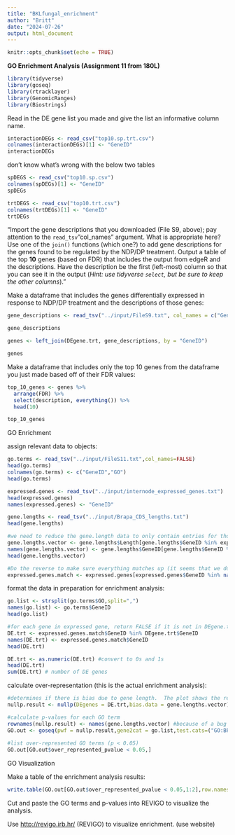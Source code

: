 ```yaml
---
title: "BKLfungal_enrichment"
author: "Britt"
date: "2024-07-26"
output: html_document
---
```


```r
knitr::opts_chunk$set(echo = TRUE)
```

**GO Enrichment Analysis (Assignment 11 from 180L)**

```r
library(tidyverse)
library(goseq)
library(rtracklayer)
library(GenomicRanges)
library(Biostrings)
```

Read in the DE gene list you made and give the list an informative column name.

```r
interactionDEGs <- read_csv("top10.sp.trt.csv")
colnames(interactionDEGs)[1] <- "GeneID"
interactionDEGs
```

don't know what's wrong with the below two tables

```r
spDEGS <- read_csv("top10.sp.csv")
colnames(spDEGs)[1] <- "GeneID"
spDEGs
```

```r
trtDEGS <- read_csv("top10.trt.csv")
colnames(trtDEGs)[1] <- "GeneID"
trtDEGs
```

"Import the gene descriptions that you downloaded (File S9, above); pay attention to the `read_tsv`"col_names" argument. What is appropriate here? Use one of the `join()` functions (which one?) to add gene descriptions for the genes found to be regulated by the NDP/DP treatment. Output a table of the top **10** genes (based on FDR) that includes the output from edgeR and the descriptions. Have the description be the first (left-most) column so that you can see it in the output (*Hint: use tidyverse `select`, but be sure to keep the other columns*)."

Make a dataframe that includes the genes differentially expressed in response to NDP/DP treatment and the descriptions of those genes:

```r
gene_descriptions <- read_tsv("../input/FileS9.txt", col_names = c("GeneID", "description"))

gene_descriptions
```

```r
genes <- left_join(DEgene.trt, gene_descriptions, by = "GeneID")

genes
```

Make a dataframe that includes only the top 10 genes from the dataframe you just made based off of their FDR values:

```r
top_10_genes <- genes %>% 
  arrange(FDR) %>% 
  select(description, everything()) %>% 
  head(10)

top_10_genes
```

GO Enrichment

assign relevant data to objects:

```r
go.terms <- read_tsv("../input/FileS11.txt",col_names=FALSE)
head(go.terms)
colnames(go.terms) <- c("GeneID","GO")
head(go.terms)

expressed.genes <- read_tsv("../input/internode_expressed_genes.txt")
head(expressed.genes)
names(expressed.genes) <- "GeneID"

gene.lengths <- read_tsv("../input/Brapa_CDS_lengths.txt")
head(gene.lengths)

#we need to reduce the gene.length data to only contain entries for those genes in our expressed.genes set.  We also need this as a vector
gene.lengths.vector <- gene.lengths$Length[gene.lengths$GeneID %in% expressed.genes$GeneID]
names(gene.lengths.vector) <- gene.lengths$GeneID[gene.lengths$GeneID %in% expressed.genes$GeneID]
head(gene.lengths.vector)

#Do the reverse to make sure everything matches up (it seems that we don't have length info for some genes?)
expressed.genes.match <- expressed.genes[expressed.genes$GeneID %in% names(gene.lengths.vector),]
```

format the data in preparation for enrichment analysis:

```r
go.list <- strsplit(go.terms$GO,split=",")
names(go.list) <- go.terms$GeneID
head(go.list)
```

```r
#for each gene in expressed gene, return FALSE if it is not in DEgene.trt and TRUE if it is.
DE.trt <- expressed.genes.match$GeneID %in% DEgene.trt$GeneID
names(DE.trt) <- expressed.genes.match$GeneID
head(DE.trt)

DE.trt <- as.numeric(DE.trt) #convert to 0s and 1s
head(DE.trt)
sum(DE.trt) # number of DE genes
```

calculate over-representation (this is the actual enrichment analysis):

```r
#determines if there is bias due to gene length.  The plot shows the relationship.
nullp.result <- nullp(DEgenes = DE.trt,bias.data = gene.lengths.vector)

#calculate p-values for each GO term
rownames(nullp.result) <- names(gene.lengths.vector) #because of a bug in nullp()
GO.out <- goseq(pwf = nullp.result,gene2cat = go.list,test.cats=("GO:BP"))
 
#list over-represented GO terms (p < 0.05) 
GO.out[GO.out$over_represented_pvalue < 0.05,]
```

GO Visualization

Make a table of the enrichment analysis results:

```r
write.table(GO.out[GO.out$over_represented_pvalue < 0.05,1:2],row.names=FALSE,file="../output/GO_terms.txt", quote = FALSE,col.names = FALSE)
```

Cut and paste the GO terms and p-values into REVIGO to visualize the analysis.

Use <http://revigo.irb.hr/> (REVIGO) to visualize enrichment. (use website)
